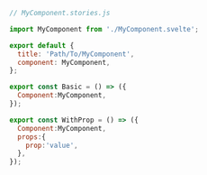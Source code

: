 ```js
// MyComponent.stories.js

import MyComponent from './MyComponent.svelte';

export default {
  title: 'Path/To/MyComponent',
  component: MyComponent,
};

export const Basic = () => ({
  Component:MyComponent,
});

export const WithProp = () => ({
  Component:MyComponent,
  props:{
    prop:'value',
  },
});
```
